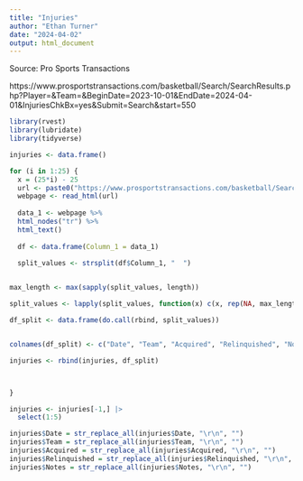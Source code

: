 ---
title: "Injuries"
author: "Ethan Turner"
date: "2024-04-02"
output: html_document
---

Source: Pro Sports Transactions

https://www.prosportstransactions.com/basketball/Search/SearchResults.php?Player=&Team=&BeginDate=2023-10-01&EndDate=2024-04-01&InjuriesChkBx=yes&Submit=Search&start=550

```{r}
library(rvest)
library(lubridate)
library(tidyverse)


```

```{r}
injuries <- data.frame()
```


```{r}
for (i in 1:25) {
  x = (25*i) - 25
  url <- paste0("https://www.prosportstransactions.com/basketball/Search/SearchResults.php?Player=&Team=&BeginDate=2023-10-01&EndDate=2024-04-01&InjuriesChkBx=yes&Submit=Search&start=", x)
  webpage <- read_html(url)
  
  data_1 <- webpage %>%
  html_nodes("tr") %>%
  html_text()
  
  df <- data.frame(Column_1 = data_1)
  
  split_values <- strsplit(df$Column_1, "  ")


max_length <- max(sapply(split_values, length))

split_values <- lapply(split_values, function(x) c(x, rep(NA, max_length - length(x))))

df_split <- data.frame(do.call(rbind, split_values))


colnames(df_split) <- c("Date", "Team", "Acquired", "Relinquished", "Notes")

injuries <- rbind(injuries, df_split)



}

```

```{r}
injuries <- injuries[-1,] |> 
  select(1:5)

injuries$Date = str_replace_all(injuries$Date, "\r\n", "")
injuries$Team = str_replace_all(injuries$Team, "\r\n", "")
injuries$Acquired = str_replace_all(injuries$Acquired, "\r\n", "")
injuries$Relinquished = str_replace_all(injuries$Relinquished, "\r\n", "")
injuries$Notes = str_replace_all(injuries$Notes, "\r\n", "")

```



